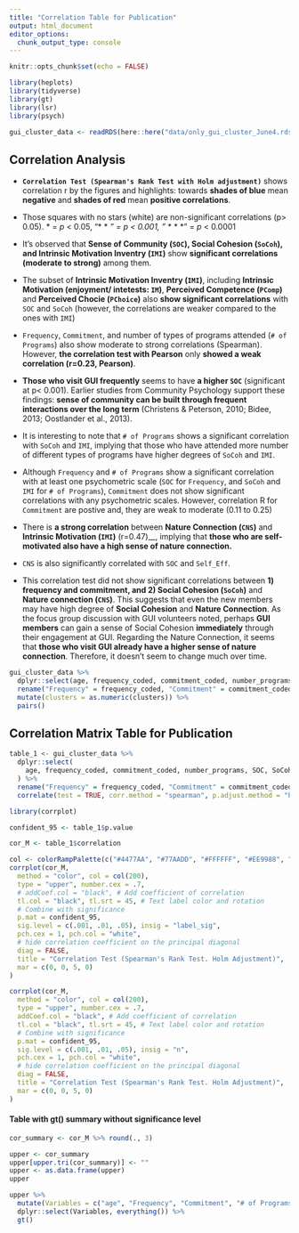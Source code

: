 ```yaml
---
title: "Correlation Table for Publication"
output: html_document
editor_options: 
  chunk_output_type: console
---
```


```r
knitr::opts_chunk$set(echo = FALSE)
```


```r
library(heplots)
library(tidyverse)
library(gt)
library(lsr)
library(psych)
```

```r
gui_cluster_data <- readRDS(here::here("data/only_gui_cluster_June4.rds"))
```

## Correlation Analysis
- __`Correlation Test (Spearman's Rank Test with Holm adjustment)`__ shows correlation r by the figures and highlights: towards __shades of blue__ mean __negative__ and __shades of red__ mean __positive correlations__. 

- Those squares with no stars (white) are non-significant correlations (p> 0.05). * = _p_ < 0.05, "* * *" = _p_ < 0.001, "* * * * " = _p_ < 0.0001

- It's observed that __Sense of Community (`SOC`),  Social Cohesion (`SoCoh`), and Intrinsic Motivation Inventry (`IMI`)__ show __significant correlations (moderate to strong)__ among them.   

- The subset of __Intrinsic Motivation Inventry (`IMI`)__, including __Intrinsic Motivation (enjoyment/ intetests: `IM`)__, __Perceived Competence (`PComp`)__ and __Perceived Chocie (`PChoice`)__ also __show significant correlations__ with `SOC` and `SoCoh` (however, the correlations are weaker compared to the ones with `IMI`)

- `Frequency`, `Commitment`, and number of types of programs attended (`# of Programs`) also show moderate to strong correlations (Spearman). However, __the correlation test with Pearson__ only __showed a weak correlation (r=0.23, Pearson)__.
  
- __Those who visit GUI frequently__ seems to have __a higher `SOC`__ (significant at p< 0.001). Earlier studies from Community Psychology support these findings: __sense of community can be built through frequent interactions over the long term__ (Christens & Peterson, 2010; Bidee, 2013; Oostlander et al., 2013). 

- It is interesting to note that `# of Programs` shows a significant correlation with `SoCoh` and `IMI`, implying that those who have attended more number of different types of programs have higher degrees of `SoCoh` and `IMI`.

- Although `Frequency` and `# of Programs` show a significant correlation with at least one psychometric scale (`SOC` for `Frequency`, and `SoCoh` and `IMI` for `# of Programs`), `Commitment` does not show significant correlations with any psychometric scales. However, correlation R for `Commitment` are postive and, they are weak to moderate (0.11 to 0.25)


<!-- Whereas, `SoCoh` (Social Cohesion) does not show any significant correlations with  `Frequency` and `Commitment`, indicating that `SoCoh` does not develop over time through frequent interactions.     -->
  
- There is __a strong correlation__ between __Nature Connection (`CNS`)__ and __Intrinsic Motivation (`IMI`)__ (r=0.47)__, implying that __those who are self-motivated also have a high sense of nature connection.__

- `CNS` is also significantly correlated with `SOC` and `Self_Eff`.
  
<!-- - The number of __program types attended__ (`# of Programs`) shows __significant positive correlations__ with __`Frequency`, `Commitment`, Sense of Community (`SOC`),  Social Cohesion (`SoCoh`), and Intrinsic Motivation (`IMI`)__. Hence, __more committed members__ with __a higher sense of community__ engage in __a variety of programs__. It is also interesting to note that `# of Programs` shows a significant negative correlation with `age`: __older GUI members__ attend __less variety of GUI programs__. -->

- This correlation test did not show significant correlations between __1) frequency and commitment, and 2) Social Cohesion (`SoCoh`)__ and __Nature connection (`CNS`)__. This suggests that even the new members may have high degree of __Social Cohesion__ and __Nature Connection__. As the focus group discussion with GUI volunteers noted, perhaps __GUI members__ can gain a sense of Social Cohesion __immediately__ through their engagement at GUI. Regarding the Nature Connection, it seems that __those who visit GUI already have a higher sense of nature connection__. Therefore, it doesn't seem to change much over time.

  
```r
gui_cluster_data %>%
  dplyr::select(age, frequency_coded, commitment_coded, number_programs, SOC, SoCoh, IMI, IM, PComp, PChoice, Self_Est, Self_Eff, CNS, RC1, RC2, clusters) %>%
  rename("Frequency" = frequency_coded, "Commitment" = commitment_coded, "# of Programs" = number_programs) %>%
  mutate(clusters = as.numeric(clusters)) %>%
  pairs()
```


<!-- ```{r echo=FALSE, message=FALSE, warning=FALSE, fig.width=8, fig.height=8} -->
<!-- cor_test_results <- gui_cluster_data %>% -->
<!--   dplyr::select(age, frequency_coded, commitment_coded, number_programs, SOC, SoCoh, IMI, IM, PComp, PChoice, Self_Est, Self_Eff, CNS) %>% rename("Frequency" = frequency_coded,"Commitment" = commitment_coded, "# of Programs" = number_programs) %>% -->
<!--   correlate(test = TRUE, corr.method = "spearman", p.adjust.method = "holm") -->

<!-- library(corrplot) -->

<!-- confident_95 <- cor_test_results$p.value -->

<!-- cor_M <- cor_test_results$correlation -->

<!-- col <- colorRampPalette(c("#4477AA", "#77AADD", "#FFFFFF", "#EE9988", "#BB4444")) -->
<!-- corrplot(cor_M, method = "color", col = col(200), -->
<!--          type = "upper", number.cex = .7, -->
<!--          addCoef.col = "black", # Add coefficient of correlation -->
<!--          tl.col = "black", tl.srt = 45, # Text label color and rotation -->
<!--          # Combine with significance -->
<!--          p.mat = confident_95, sig.level = 0.05, insig = "blank",  -->
<!--          # hide correlation coefficient on the principal diagonal -->
<!--          diag = FALSE,  -->
<!--          title="Correlation Test (Spearman's Rank Test)", -->
<!--          mar=c(0,0,5,0)) -->
<!-- ``` -->


## Correlation Matrix Table for Publication
```r
table_1 <- gui_cluster_data %>%
  dplyr::select(
    age, frequency_coded, commitment_coded, number_programs, SOC, SoCoh, CNS, IMI, IM, PComp, PChoice, Self_Est, Self_Eff # , CNS, RC1, RC2, clusters
  ) %>%
  rename("Frequency" = frequency_coded, "Commitment" = commitment_coded, "# of Programs" = number_programs) %>%
  correlate(test = TRUE, corr.method = "spearman", p.adjust.method = "holm")

library(corrplot)

confident_95 <- table_1$p.value

cor_M <- table_1$correlation

col <- colorRampPalette(c("#4477AA", "#77AADD", "#FFFFFF", "#EE9988", "#BB4444"))
corrplot(cor_M,
  method = "color", col = col(200),
  type = "upper", number.cex = .7,
  # addCoef.col = "black", # Add coefficient of correlation
  tl.col = "black", tl.srt = 45, # Text label color and rotation
  # Combine with significance
  p.mat = confident_95,
  sig.level = c(.001, .01, .05), insig = "label_sig",
  pch.cex = 1, pch.col = "white",
  # hide correlation coefficient on the principal diagonal
  diag = FALSE,
  title = "Correlation Test (Spearman's Rank Test. Holm Adjustment)",
  mar = c(0, 0, 5, 0)
)
```

```r
corrplot(cor_M,
  method = "color", col = col(200),
  type = "upper", number.cex = .7,
  addCoef.col = "black", # Add coefficient of correlation
  tl.col = "black", tl.srt = 45, # Text label color and rotation
  # Combine with significance
  p.mat = confident_95,
  sig.level = c(.001, .01, .05), insig = "n",
  pch.cex = 1, pch.col = "white",
  # hide correlation coefficient on the principal diagonal
  diag = FALSE,
  title = "Correlation Test (Spearman's Rank Test. Holm Adjustment)",
  mar = c(0, 0, 5, 0)
)
```



#### Table with gt() summary without significance level
```r
cor_summary <- cor_M %>% round(., 3)

upper <- cor_summary
upper[upper.tri(cor_summary)] <- ""
upper <- as.data.frame(upper)
upper
```

```r
upper %>%
  mutate(Variables = c("age", "Frequency", "Commitment", "# of Programs", "SOC", "SoCoh", "CNS", "IMI", "IM", "PComp", "PChoice", "Self_Est", "Self_Eff")) %>%
  dplyr::select(Variables, everything()) %>%
  gt()
```


<!-- #### Correlation package -->

<!-- ```{r include=FALSE} -->
<!-- library(agricolae) -->
<!-- agri_r<- gui_cluster_data %>% -->
<!--   dplyr::select(age, frequency_coded, commitment_coded, number_programs, SOC, SoCoh, IMI, IM, PComp, PChoice, Self_Est, Self_Eff #, CNS, RC1, RC2, clusters -->
<!--          ) %>% rename("Frequency" = frequency_coded,"Commitment" = commitment_coded, "# of Programs" = number_programs) %>%  -->
<!--   correlation() -->

<!-- summary(agri_r) -->
<!-- ``` -->
